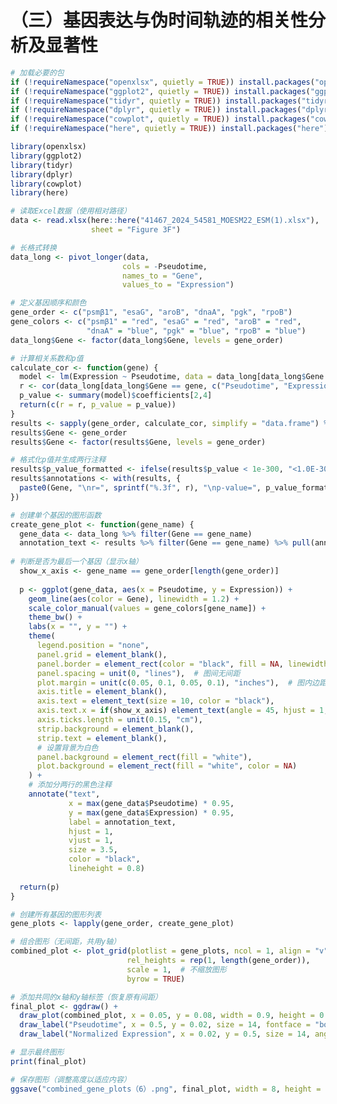 # （三）基因表达与伪时间轨迹的相关性分析及显著性  
```R
# 加载必要的包
if (!requireNamespace("openxlsx", quietly = TRUE)) install.packages("openxlsx")
if (!requireNamespace("ggplot2", quietly = TRUE)) install.packages("ggplot2")
if (!requireNamespace("tidyr", quietly = TRUE)) install.packages("tidyr")
if (!requireNamespace("dplyr", quietly = TRUE)) install.packages("dplyr")
if (!requireNamespace("cowplot", quietly = TRUE)) install.packages("cowplot")
if (!requireNamespace("here", quietly = TRUE)) install.packages("here")

library(openxlsx)
library(ggplot2)
library(tidyr)
library(dplyr)
library(cowplot)
library(here)

# 读取Excel数据（使用相对路径）
data <- read.xlsx(here::here("41467_2024_54581_MOESM22_ESM(1).xlsx"), 
                  sheet = "Figure 3F")

# 长格式转换
data_long <- pivot_longer(data, 
                         cols = -Pseudotime, 
                         names_to = "Gene", 
                         values_to = "Expression")

# 定义基因顺序和颜色
gene_order <- c("psmβ1", "esaG", "aroB", "dnaA", "pgk", "rpoB")
gene_colors <- c("psmβ1" = "red", "esaG" = "red", "aroB" = "red", 
                 "dnaA" = "blue", "pgk" = "blue", "rpoB" = "blue")
data_long$Gene <- factor(data_long$Gene, levels = gene_order)

# 计算相关系数和p值
calculate_cor <- function(gene) {
  model <- lm(Expression ~ Pseudotime, data = data_long[data_long$Gene == gene, ])
  r <- cor(data_long[data_long$Gene == gene, c("Pseudotime", "Expression")])[1,2]
  p_value <- summary(model)$coefficients[2,4]
  return(c(r = r, p_value = p_value))
}
results <- sapply(gene_order, calculate_cor, simplify = "data.frame") %>% t() %>% as.data.frame()
results$Gene <- gene_order
results$Gene <- factor(results$Gene, levels = gene_order)

# 格式化p值并生成两行注释
results$p_value_formatted <- ifelse(results$p_value < 1e-300, "<1.0E-300", sprintf("%.3e", results$p_value))
results$annotations <- with(results, {
  paste0(Gene, "\nr=", sprintf("%.3f", r), "\np-value=", p_value_formatted)
})

# 创建单个基因的图形函数
create_gene_plot <- function(gene_name) {
  gene_data <- data_long %>% filter(Gene == gene_name)
  annotation_text <- results %>% filter(Gene == gene_name) %>% pull(annotations)
  
# 判断是否为最后一个基因（显示x轴）
  show_x_axis <- gene_name == gene_order[length(gene_order)]
  
  p <- ggplot(gene_data, aes(x = Pseudotime, y = Expression)) +
    geom_line(aes(color = Gene), linewidth = 1.2) +
    scale_color_manual(values = gene_colors[gene_name]) +
    theme_bw() +
    labs(x = "", y = "") +
    theme(
      legend.position = "none",
      panel.grid = element_blank(),
      panel.border = element_rect(color = "black", fill = NA, linewidth = 0.5),
      panel.spacing = unit(0, "lines"),  # 图间无间距
      plot.margin = unit(c(0.05, 0.1, 0.05, 0.1), "inches"),  # 图内边距
      axis.title = element_blank(),
      axis.text = element_text(size = 10, color = "black"),
      axis.text.x = if(show_x_axis) element_text(angle = 45, hjust = 1, size = 10) else element_blank(),
      axis.ticks.length = unit(0.15, "cm"),
      strip.background = element_blank(),
      strip.text = element_blank(),
      # 设置背景为白色
      panel.background = element_rect(fill = "white"),
      plot.background = element_rect(fill = "white", color = NA)
    ) +
    # 添加分两行的黑色注释
    annotate("text", 
             x = max(gene_data$Pseudotime) * 0.95, 
             y = max(gene_data$Expression) * 0.95, 
             label = annotation_text, 
             hjust = 1, 
             vjust = 1, 
             size = 3.5, 
             color = "black",
             lineheight = 0.8)
  
  return(p)
}

# 创建所有基因的图形列表
gene_plots <- lapply(gene_order, create_gene_plot)

# 组合图形（无间距，共用y轴）
combined_plot <- plot_grid(plotlist = gene_plots, ncol = 1, align = "v", axis = "l", 
                          rel_heights = rep(1, length(gene_order)), 
                          scale = 1,  # 不缩放图形
                          byrow = TRUE)

# 添加共同的x轴和y轴标签（恢复原有间距）
final_plot <- ggdraw() +
  draw_plot(combined_plot, x = 0.05, y = 0.08, width = 0.9, height = 0.85) +  # 调整图表位置和大小
  draw_label("Pseudotime", x = 0.5, y = 0.02, size = 14, fontface = "bold", vjust = 0) +  # 调整x轴标签位置
  draw_label("Normalized Expression", x = 0.02, y = 0.5, size = 14, angle = 90, fontface = "bold", hjust = 0)  # 调整y轴标签位置

# 显示最终图形
print(final_plot)
```

```R
# 保存图形（调整高度以适应内容）
ggsave("combined_gene_plots（6）.png", final_plot, width = 8, height = 10, dpi = 300)
```
